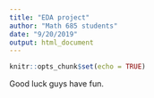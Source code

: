 ```yaml
---
title: "EDA project"
author: "Math 685 students"
date: "9/20/2019"
output: html_document
---
```


```r
knitr::opts_chunk$set(echo = TRUE)
```

Good luck guys have fun.
